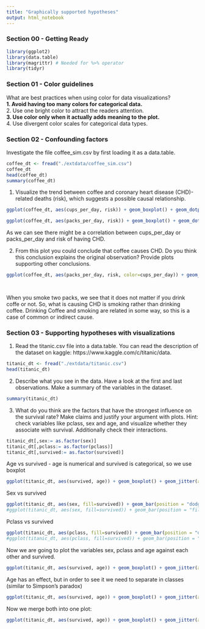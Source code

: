 ---
title: "Graphically supported hypotheses"
output: html_notebook
---

### Section 00 - Getting Ready

```{r}
library(ggplot2)
library(data.table)
library(magrittr) # Needed for %>% operator
library(tidyr)

```

### Section 01 - Color guidelines

What are best practices when using color for data visualizations? <br>
<b>1. Avoid having too many colors for categorical data.</b> <br>
2. Use one bright color to attract the readers attention.<br>
<b>3. Use color only when it actually adds meaning to the plot.</b><br>
4. Use divergent color scales for categorical data types.<br>

### Section 02 - Confounding factors
Investigate the file coffee_sim.csv by first loading it as a data.table.

```{r}
coffee_dt <- fread("./extdata/coffee_sim.csv")
coffee_dt
head(coffee_dt)
summary(coffee_dt)
```

1. Visualize the trend between coffee and coronary heart disease (CHD)-related deaths (risk), which suggests a possible causal relationship.
```{r}
ggplot(coffee_dt, aes(cups_per_day, risk)) + geom_boxplot() + geom_dotplot(binaxis='y', stackdir='center', dotsize=0.3)

ggplot(coffee_dt, aes(packs_per_day, risk)) + geom_boxplot() + geom_dotplot(binaxis='y', stackdir='center', dotsize=0.3)
```
As we can see there might be a correlation between cups_per_day or packs_per_day and risk of having CHD.

2. From this plot you could conclude that coffee causes CHD. Do you think this conclusion explains the original observation? Provide plots supporting other conclusions.

```{r}

ggplot(coffee_dt, aes(packs_per_day, risk, color=cups_per_day)) + geom_boxplot() 

 
```
When you smoke two packs, we see that it does not matter if you drink coffe or not. So, what is causing CHD is smoking rather than drinking coffee. Drinking Coffee and smoking are related in some way, so this is a case of common or indirect cause.

### Section 03 - Supporting hypotheses with visualizations

1. Read the titanic.csv file into a data.table. You can read the description of the dataset on kaggle:
https://www.kaggle.com/c/titanic/data.
```{r}
titanic_dt <- fread("./extdata/titanic.csv")
head(titanic_dt)


```

2. Describe what you see in the data. Have a look at the first and last observations. Make a summary of the variables in the dataset.
```{r}
summary(titanic_dt)
```

3. What do you think are the factors that have the strongest influence on the survival rate? Make claims and justify your argument with plots. Hint: check variables like pclass, sex and age, and visualize whether they associate with survival. Additionally check their interactions.
```{r}

titanic_dt[,sex:= as.factor(sex)]
titanic_dt[,pclass:= as.factor(pclass)]
titanic_dt[,survived:= as.factor(survived)]

```
Age vs survived - age is numerical and survived is categorical, so we use boxplot
```{r}
ggplot(titanic_dt, aes(survived, age)) + geom_boxplot() + geom_jitter(alpha=0.3) + ggtitle('Age seems to have no influence')+ theme(plot.title = element_text(size=10))
```


Sex vs survived
```{r}
ggplot(titanic_dt, aes(sex, fill=survived)) + geom_bar(position = "dodge")+ ggtitle('Women survived more')+ theme(plot.title = element_text(size=10))
#ggplot(titanic_dt, aes(sex, fill=survived)) + geom_bar(position = "fill") #The bad thing about this one is that we could have one of the categories with not a lot values and we would not see it
```


Pclass vs survived

```{r}
ggplot(titanic_dt, aes(pclass, fill=survived)) + geom_bar(position = "dodge")+ ggtitle('The better the class, the higher chance to survive')+ theme(plot.title = element_text(size=10))
#ggplot(titanic_dt, aes(pclass, fill=survived)) + geom_bar(position = "fill") #The bad thing about this one is that we could have one of the categories with not a lot values and we would not see it
```



Now we are going to plot the variables sex, pclass and age against each other and survived.



```{r}
ggplot(titanic_dt, aes(survived, age)) + geom_boxplot() + geom_jitter(alpha=0.3) +facet_wrap(~pclass) + ggtitle('In every class,younger passengers had a better chance to survive')+ theme(plot.title = element_text(size=10))
```
Age has an effect, but in order to see it we need to separate in classes (similar to Simpson's paradox)

```{r}
ggplot(titanic_dt, aes(survived, age)) + geom_boxplot() + geom_jitter(alpha=0.3) +facet_wrap(~sex)+ ggtitle('Older female has a higher chance to survive')+ theme(plot.title = element_text(size=10))
```

Now we merge both into one plot:

```{r}
ggplot(titanic_dt, aes(survived, age)) + geom_boxplot() + geom_jitter(alpha=0.3) +facet_wrap(~sex+pclass)+ ggtitle('Females in first class survived a lot')+ theme(plot.title = element_text(size=10))
```



